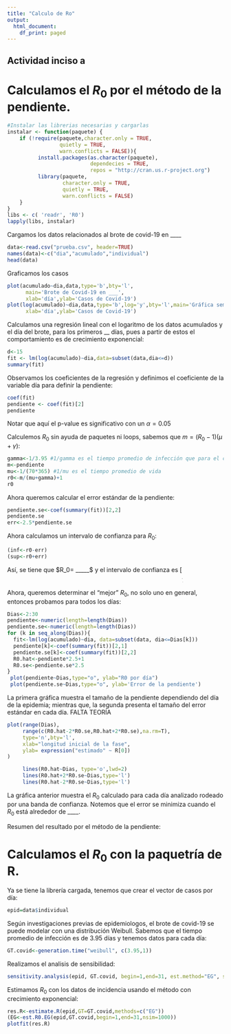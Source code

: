 ```yaml
---
title: "Calculo de Ro"
output:
  html_document:
    df_print: paged
---
```


## Actividad inciso a

# Calculamos el $R_0$ por el método de la pendiente.

```r
#Instalar las librerias necesarias y cargarlas
instalar <- function(paquete) {
    if (!require(paquete,character.only = TRUE,
                 quietly = TRUE, 
                 warn.conflicts = FALSE)){
          install.packages(as.character(paquete),
                           dependecies = TRUE,
                           repos = "http://cran.us.r-project.org")
          library(paquete,
                  character.only = TRUE, 
                  quietly = TRUE,
                  warn.conflicts = FALSE)
    }
}
libs <- c( 'readr', 'R0') 
lapply(libs, instalar)
```



Cargamos los datos relacionados al brote de covid-19 en ____
```r
data<-read.csv("prueba.csv", header=TRUE)
names(data)<-c("dia","acumulado","individual")
head(data)
```

Graficamos los casos

```r
plot(acumulado~dia,data,type='b',bty='l',
      main='Brote de Covid-19 en ___',
      xlab='día',ylab='Casos de Covid-19')
plot(log(acumulado)~dia,data,type='b',log='y',bty='l',main='Gráfica semilog de datos acumulados de brote de covid-19 en ___',
      xlab='día',ylab='Casos de Covid-19')
```

Calculamos una regresión lineal con el logaritmo de los datos acumulados y el día del brote, para los primeros __ días, pues a partir de estos el comportamiento es de crecimiento exponencial:
```r
d<-15
fit <- lm(log(acumulado)~dia,data=subset(data,dia<=d))
summary(fit)
```

Observamos los coeficientes de la regresión y definimos el coeficiente de la variable día para definir la pendiente:

```r
coef(fit)
pendiente <- coef(fit)[2]
pendiente
```
Notar que aquí el p-value es significativo con un $\alpha=0.05$

Calculemos $R_0$ sin ayuda de paquetes ni loops, sabemos que $m=(R_0-1)(\mu+\gamma)$: 
```r
gamma<-1/3.95 #1/gamma es el tiempo promedio de infección que para el covid-19 es 3.95 días
m<-pendiente
mu<-1/(70*365) #1/mu es el tiempo promedio de vida
r0<-m/(mu+gamma)+1
r0
```

Ahora queremos calcular el error estándar de la pendiente:

```r
pendiente.se<-coef(summary(fit))[2,2]
pendiente.se
err<-2.5*pendiente.se
```
Ahora calculamos un intervalo de confianza para $R_0$:
```r
(inf<-r0-err)
(sup<-r0+err)
```

Así, se tiene que $R_0= _____$ y el intervalo de confianza es $[_____ , _____]$


Ahora, queremos determinar el "mejor" $R_0$, no solo uno en general, entonces probamos para todos los días:

```r
Dias<-2:30
pendiente<-numeric(length=length(Dias))
pendiente.se<-numeric(length=length(Dias))
for (k in seq_along(Dias)){
  fit<-lm(log(acumulado)~dia, data=subset(data, dia<=Dias[k]))
  pendiente[k]<-coef(summary(fit))[2,1]
  pendiente.se[k]<-coef(summary(fit))[2,2]
  R0.hat<-pendiente*2.5+1
  R0.se<-pendiente.se*2.5
}
 plot(pendiente~Dias,type="o", ylab="R0 por día")
 plot(pendiente.se~Dias,type="o", ylab='Error de la pendiente')
```
La primera gráfica muestra el tamaño de la pendiente dependiendo del día de la epidemia; mientras que, la segunda presenta el tamaño del error estándar en cada día. FALTA TEORÍA

```r
plot(range(Dias), 
     range(c(R0.hat-2*R0.se,R0.hat+2*R0.se),na.rm=T), 
     type='n',bty='l',
     xlab="longitud inicial de la fase",
     ylab= expression("estimado" ~ R[0])
)

     lines(R0.hat~Dias, type='o',lwd=2)
     lines(R0.hat+2*R0.se~Dias,type='l')
     lines(R0.hat-2*R0.se~Dias,type='l')
```
La gráfica anterior muestra el $R_0$ calculado para cada día analizado rodeado por una banda de confianza. Notemos que el error se minimiza cuando el $R_0$ está alrededor de ____.

Resumen del resultado por el método de la pendiente:

# Calculamos el $R_0$ con la paquetría de R.

Ya se tiene la librería cargada, tenemos que crear el vector de casos por día:

```r
epid=data$individual
```

Según investigaciones previas de epidemiologos, el brote de covid-19 se puede modelar con una distribución Weibull. Sabemos que el tiempo promedio de infección es de 3.95 días y tenemos datos para cada día:

```r
GT.covid<-generation.time("weibull", c(3.95,1))
```

Realizamos el analisis de sensibilidad:

```r
sensitivity.analysis(epid, GT.covid, begin=1,end=31, est.method="EG", sa.type="time")
```

Estimamos $R_0$ con los datos de incidencia usando el método con crecimiento exponencial:

```r
res.R<-estimate.R(epid,GT=GT.covid,methods=c("EG"))
(EG<-est.R0.EG(epid,GT.covid,begin=1,end=31,nsim=1000))
plotfit(res.R)
```








